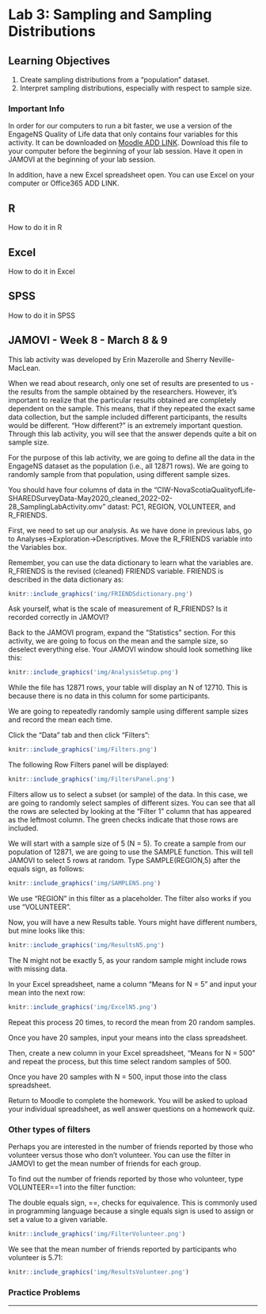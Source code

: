 # Lab 3: Sampling and Sampling Distributions

<script>
$("#coverpic").hide();
</script>


## Learning Objectives

1. Create sampling distributions from a "population" dataset.
2. Interpret sampling distributions, especially with respect to sample size.

### Important Info 

In order for our computers to run a bit faster, we use a version of the EngageNS Quality of Life data that only contains four variables for this activity. It can be downloaded on  <a href="https://raw.githubusercontent.com/CrumpLab/statisticsLab/master/data/WHR2018.csv" download>Moodle ADD LINK</a>. Download this file to your computer before the beginning of your lab session. Have it open in JAMOVI at the beginning of your lab session.

In addition, have a new Excel spreadsheet open. You can use Excel on your computer or Office365 ADD LINK.

## R

How to do it in R

## Excel

How to do it in Excel

## SPSS

How to do it in SPSS

## JAMOVI - Week 8 - March 8 & 9

<div class="marginnote">
This lab activity was developed by Erin Mazerolle and Sherry Neville-MacLean.
</div>

When we read about research, only one set of results are presented to us - the results from the sample obtained by the researchers. However, it's important to realize that the particular results obtained are completely dependent on the sample. This means, that if they repeated the exact same data collection, but the sample included different participants, the results would be different. "How different?" is an extremely important question. Through this lab activity, you will see that the answer depends quite a bit on sample size.

For the purpose of this lab activity, we are going to define all the data in the EngageNS dataset as the population (i.e., all 12871 rows). We are going to randomly sample from that population, using different sample sizes.

You should have four columns of data in the "CIW-NovaScotiaQualityofLife-SHAREDSurveyData-May2020_cleaned_2022-02-28_SamplingLabActivity.omv" datast: PC1, REGION, VOLUNTEER, and R_FRIENDS.

First, we need to set up our analysis. As we have done in previous labs, go to Analyses->Exploration->Descriptives. Move the R_FRIENDS variable into the Variables box. 

Remember, you can use the data dictionary to learn what the variables are. R_FRIENDS is the revised (cleaned) FRIENDS variable. FRIENDS is described in the data dictionary as:

```r
knitr::include_graphics('img/FRIENDSdictionary.png')
```

Ask yourself, what is the scale of measurement of R_FRIENDS? Is it recorded correctly in JAMOVI?

Back to the JAMOVI program, expand the "Statistics" section. For this activity, we are going to focus on the mean and the sample size, so deselect everything else. Your JAMOVI window should look something like this:

```r
knitr::include_graphics('img/AnalysisSetup.png')
```

<div class="marginnote">
While the file has 12871 rows, your table will display an N of 12710. This is because there is no data in this column for some participants. 
</div>

We are going to repeatedly randomly sample using different sample sizes and record the mean each time.  

Click the "Data" tab and then click "Filters":

```r
knitr::include_graphics('img/Filters.png')
```

The following Row Filters panel will be displayed:

```r
knitr::include_graphics('img/FiltersPanel.png')
```

Filters allow us to select a subset (or sample) of the data. In this case, we are going to randomly select samples of different sizes. You can see that all the rows are selected by looking at the "Filter 1" column that has appeared as the leftmost column. The green checks indicate that those rows are included. 

We will start with a sample size of 5 (N = 5). To create a sample from our population of 12871, we are going to use the SAMPLE function. This will tell JAMOVI to select 5 rows at random. Type SAMPLE(REGION,5) after the equals sign, as follows:

```r
knitr::include_graphics('img/SAMPLEN5.png')
```

We use "REGION" in this filter as a placeholder. The filter also works if you use "VOLUNTEER".

Now, you will have a new Results table. Yours might have different numbers, but mine looks like this:

```r
knitr::include_graphics('img/ResultsN5.png')
```

The N might not be exactly 5, as your random sample might include rows with missing data.

In your Excel spreadsheet, name a column "Means for N = 5" and input your mean into the next row:

```r
knitr::include_graphics('img/ExcelN5.png')
```

Repeat this process 20 times, to record the mean from 20 random samples. 

Once you have 20 samples, input your means into the class spreadsheet.

Then, create a new column in your Excel spreadsheet, "Means for N = 500" and repeat the process, but this time select random samples of 500.

Once you have 20 samples with N = 500, input those into the class spreadsheet.

Return to Moodle to complete the homework. You will be asked to upload your individual spreadsheet, as well answer questions on a homework quiz. 

### Other types of filters

Perhaps you are interested in the number of friends reported by those who volunteer versus those who don't volunteer. You can use the filter in JAMOVI to get the mean number of friends for each group.

To find out the number of friends reported by those who volunteer, type VOLUNTEER==1 into the filter function:

<div class="marginnote">
The double equals sign, ==, checks for equivalence. This is commonly used in programming language because a single equals sign is used to assign or set a value to a given variable.
</div>

```r
knitr::include_graphics('img/FilterVolunteer.png')
```

We see that the mean number of friends reported by participants who volunteer is 5.71:

```r
knitr::include_graphics('img/ResultsVolunteer.png')
```

### Practice Problems

___



